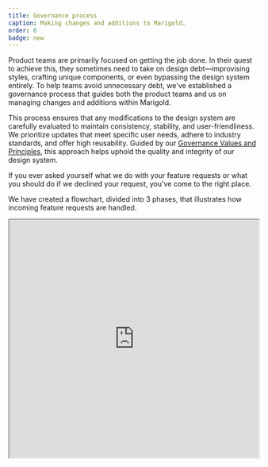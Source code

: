 ```yaml
---
title: Governance process
caption: Making changes and additions to Marigold.
order: 6
badge: new
---
```


Product teams are primarily focused on getting the job done. In their quest to achieve this, they sometimes need to take on design debt—improvising styles, crafting unique components, or even bypassing the design system entirely. To help teams avoid unnecessary debt, we've established a governance process that guides both the product teams and us on managing changes and additions within Marigold.

This process ensures that any modifications to the design system are carefully evaluated to maintain consistency, stability, and user-friendliness. We prioritize updates that meet specific user needs, adhere to industry standards, and offer high reusability. Guided by our [Governance Values and Principles](/introduction/governance-values), this approach helps uphold the quality and integrity of our design system.

If you ever asked yourself what we do with your feature requests or what you should do if we declined your request, you've come to the right place.

We have created a flowchart, divided into 3 phases, that illustrates how incoming feature requests are handled.

<iframe
  className="border-border-base border"
  width="100%"
  height="480"
  src="https://www.figma.com/embed?embed_host=share&url=https%3A%2F%2Fwww.figma.com%2Ffile%2FXnvTRolISplT6ZKtLYS8KG%2FManaging-Changes-and-Additions-to-the-Design-System%253A-Flowchart%3Ftype%3Dwhiteboard%26node-id%3D0%253A1%26t%3Db3p2S27ZxriQPK27-1"
  allowfullscreen
/>

## Phase 1: Product team discovers a problem

What should you do if you run into a problem or some limitations while using Marigold?

<Columns columns={[5, 5]} space={4}>
  <div>
    **Step 1:** The process begins when the product team discovers a problem with
    Marigold, which could be, for example, a missing, broken, or
    non-user-friendly component.

    **Step 2:** The product team should first try to discover whether the Design System offers an existing alternative to solve the problem.

    - **Yes:** If a viable alternative exists within the design system, the product team should use it.

    - **No:** If there is no viable alternative, the product team should write a request ([support portal (internal only)](https://reservix.atlassian.net/servicedesk/customer/portal/77)).

    If the product team writes a [Jira Support Ticket (internal only)](https://reservix.atlassian.net/servicedesk/customer/portal/77), this triggers phase 2.

  </div>
    <Image width={700} height={900} src="/governance-phase1.png" />
</Columns>

## Phase 2: Design system team evaluates the request

This phase is only relevant if you have written a [Jira Support Ticket (internal only)](https://reservix.atlassian.net/servicedesk/customer/portal/77). This phase explains what happens to your request and how we evaluate it.

<Stack space={4}>
    <Columns columns={[5, 5]} space={4}>
        <div>
            **Step 1:** If we have received a request through our [support portal (internal only)](https://reservix.atlassian.net/servicedesk/customer/portal/77) we have to check if there is clear evidence of user need:

            - **Yes:** If there is clear evidence of user need, move to the next step.

            - **No:** If there isn't clear evidence, the request is declined, and alternative solutions are offered.

        </div>
      <Image width={700} height={900} src="/governance-phase2-1.png" />
    </Columns>
    <Columns columns={[5, 5]} space={4}>
        <div>
            **Step 2:** For the next decision we have to check if the requested change feel familiar to our users.

            - **Yes:** If the requested change will feel familiar to users, move to the next step.

            - **No:** If it won't feel familiar the request is declined and alternative solutions are offered.
        </div>
        <Image width={700} height={900} src="/governance-phase2-2.png" />
    </Columns>
    <Columns columns={[5, 5]} space={4}>
        <div>
        **Step 3:** We have to check if the change is likely to be reusable across multiple products.

        - **Yes:** If the change is likely to be reusable across multiple products, we approve the request.

        - **No:** If it isn't likely to be reusable, the request is declined, and alternative solutions are offered.
        </div>
          <Image width={700} height={900} src="/governance-phase2-3.png" />
        </Columns>
    <Columns columns={[5, 5]} space={4}>
        <div>
            **Step 4:** The next step is to determine the estimated timeline, including the roadmap and estimated effort.

            **Step 5:** We have to ask ourselves, if the estimated timeline suits for the product teams.

            - **Yes:** If the estimated timeline works for the product team, the product team waits for delivery and will process with “Phase 3a”.

            - **No:** If the estimated timeline does not work, the process goes to "Phase 3b".
          </div>
          <Image width={700} height={900} src="/governance-phase2-4.png" />
    </Columns>

</Stack>

## Phase 3a: Design system team fulfills the request

This phase can only be achieved if the estimated time for the request is acceptable for you and your team and you are willing to wait for us to deliver it.

<Columns columns={[5, 5]} space={4}>
  <div>
    **Step 1:** We start designing the request or addition if needed.

    **Step 2:** Does the design fulfills [WCAG 2.1 AA](https://www.w3.org/TR/WCAG21/) requirements:

    - **Yes:** If the result meets [WCAG 2.1 AA](https://www.w3.org/TR/WCAG21/) requirements, proceed to testing.

    - **No:** If it does not meet these requirements, the design process must be revisited.

    **Step 3:** Test the design in real-world environments, ideally with real users.

    **Step 4:** We need to check if the solution meets the three key criteria: user need, familiarity, and reusability.

    - **Yes:** If it meets all three criteria, proceed to the voting stage in next step.

    - **No:** If it does not meet the criteria, iterate on the design.

    **Step 5:** The Design System Team and major stakeholders (e.g., UX/UI teams) vote on the solution. Is there agreement?

    - **Yes:** If there is consensus, proceed to documentation.

    - **No:** If there is no consensus, revisit the design and address concerns.

    **Step 6:** We document the approved changes.

    **Step 7:** We merge the changes to the codebase.

    **Step 8:** We communicate the change or addition.

</div>
    <Image
      width={700}
      height={900}
      src="/governance-phase3a.png"
    />
  </Columns>

## Phase 3b: Product team’s response if request can’t or won’t be fulfilled

What if you cannot wait for us to deliver a request? Well, than you have to follow this process.

<Columns columns={[5, 5]} space={4}>
<div>
    **Step 1:**  We need to know if the product team is still convinced of the need for the request.

    - **Yes:** If the product team is still convinced of the need for the request, they proceed to the next step.

    - **No:** If the product team is no longer convinced of the need for the request, the process ends, and the product team re-examines their requirements.

    **Step 2:** If the product team is still convinced of the need for the request, they begin building their own component or solution, receiving support from the design system team.

    **Step 3:** Throughout the development process, the product team frequently coordinates with the design system team to ensure alignment and adherence to guidelines.

    **Step 4:** The product team ensures that all design tokens and sub-elements used in their solution are sourced from the design system to maintain consistency.

    **Step 5:** The product team takes ownership of the custom solution they have developed. They document the solution and maintain it.

    **Step 6:** In the course of time we need to reflect if there has a viable existing alternative in Marigold become available?

    - **Yes:** If a viable alternative becomes available in the design system, the product team removes their custom solution and implements the official one.

    - **No:** If there is still no alternative available in the design system the product team continue to maintain their custom solution.

</div>
    <Image
      width={700}
      height={900}
      src="/governance-phase3b.png"
    />
  
</Columns>

<Message messageTitle="End of process">
    With end of Phase 3a the request is fulfilled and the process of making changes and additions is done. 🎉

    In Phase 3b, the process concludes either with the product team maintaining the change or awaiting an alternative solution from the Design System Team.

</Message>
